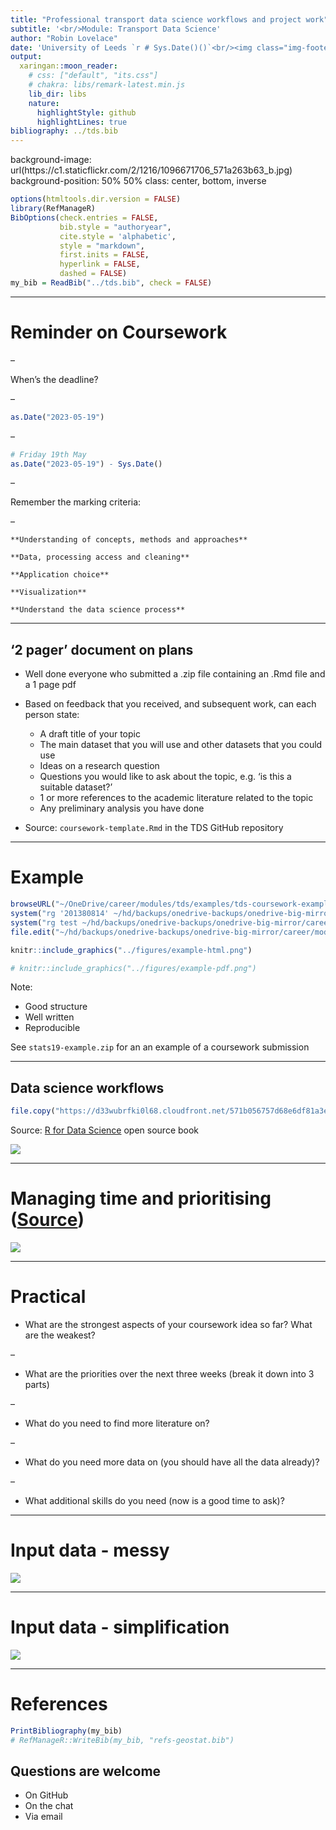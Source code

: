 ```yaml
---
title: "Professional transport data science workflows and project work"
subtitle: '<br/>Module: Transport Data Science'
author: "Robin Lovelace"
date: 'University of Leeds `r # Sys.Date()()`<br/><img class="img-footer" alt="" src="https://comms.leeds.ac.uk/wp-content/themes/toolkit-wordpress-theme/img/logo.png">'
output:
  xaringan::moon_reader:
    # css: ["default", "its.css"]
    # chakra: libs/remark-latest.min.js
    lib_dir: libs
    nature:
      highlightStyle: github
      highlightLines: true
bibliography: ../tds.bib
---
```


background-image: url(https://c1.staticflickr.com/2/1216/1096671706_571a263b63_b.jpg)
background-position: 50% 50%
class: center, bottom, inverse

```r
options(htmltools.dir.version = FALSE)
library(RefManageR)
BibOptions(check.entries = FALSE, 
           bib.style = "authoryear", 
           cite.style = 'alphabetic', 
           style = "markdown",
           first.inits = FALSE,
           hyperlink = FALSE, 
           dashed = FALSE)
my_bib = ReadBib("../tds.bib", check = FALSE)
```

<!-- --- -->

<!-- # This session in context -->

<!--    - Introduction to transport data science -->

<!-- -  Software for practical data science  -->

<!--  - The structure of transport data -->
<!--  - Data cleaning and subsetting -->
<!--  - Accessing data from web sources -->
<!--  - Routing -->
<!--  - Data visualization -->
<!--  - Project work -->
<!--  -  ## <font color="red"> Professional issues + project work</font>  -->

---

# Reminder on Coursework

--

When's the deadline?

--

```r
as.Date("2023-05-19")
```

--

```r
# Friday 19th May
as.Date("2023-05-19") - Sys.Date()
```


--

Remember the marking criteria:

--

    **Understanding of concepts, methods and approaches**

    **Data, processing access and cleaning**

    **Application choice**

    **Visualization**

    **Understand the data science process**
    
---

## '2 pager' document on plans

- Well done everyone who submitted a .zip file containing an .Rmd file and a 1 page pdf

- Based on feedback that you received, and subsequent work, can each person state:

  - A draft title of your topic
  - The main dataset that you will use and other datasets that you could use
  - Ideas on a research question
  - Questions you would like to ask about the topic, e.g. 'is this a suitable dataset?'
  - 1 or more references to the academic literature related to the topic
  - Any preliminary analysis you have done

- Source: `coursework-template.Rmd` in the TDS GitHub repository

---

# Example

```r
browseURL("~/OneDrive/career/modules/tds/examples/tds-coursework-example-2019-2020.pdf")
system("rg '201380814' ~/hd/backups/onedrive-backups/onedrive-big-mirror/career/modules/tds/2020-marks/")
system("rg test ~/hd/backups/onedrive-backups/onedrive-big-mirror/career/modules/tds/2020-marks/")
file.edit("~/hd/backups/onedrive-backups/onedrive-big-mirror/career/modules/tds/2020-marking/02/122554084-TDS_Coursework_Draft.tex")
```

```r
knitr::include_graphics("../figures/example-html.png")
```


```r
# knitr::include_graphics("../figures/example-pdf.png")
```

Note: 

- Good structure
- Well written
- Reproducible


See `stats19-example.zip` for an an example of a coursework submission

---

## Data science workflows

```r
file.copy("https://d33wubrfki0l68.cloudfront.net/571b056757d68e6df81a3e3853f54d3c76ad6efc/32d37/diagrams/data-science.png", "figures/r4ds-workflow.png")
```

Source: [R for Data Science](https://r4ds.had.co.nz/introduction.html) open source book


![](https://d33wubrfki0l68.cloudfront.net/571b056757d68e6df81a3e3853f54d3c76ad6efc/32d37/diagrams/data-science.png)

---

# Managing time and prioritising ([Source](https://csgillespie.github.io/efficientR/workflow.html))

![](https://csgillespie.github.io/efficientR/_main_files/figure-html/4-1-1.png)

---

# Practical

- What are the strongest aspects of your coursework idea so far? What are the weakest?

--

- What are the priorities over the next three weeks (break it down into 3 parts) 

--

- What do you need to find more literature on?

--

- What do you need more data on (you should have all the data already)?

--

- What additional skills do you need (now is a good time to ask)?

---

<!-- ### What is machine learning? -->

<!-- -- -->

<!-- - [Applied statistics](https://machinelearningmastery.com/relationship-between-applied-statistics-and-machine-learning/) vs ML: a continuum -->

<!-- ![](https://3qeqpr26caki16dnhd19sv6by6v-wpengine.netdna-ssl.com/wp-content/uploads/2018/04/Glossary-Mapping-Terms-in-Statistics-to-Terms-in-Machine-Learning.png) -->

<!-- --- -->

<!-- # Machine learning types -->

<!-- There are 2 basic types `r Citep(my_bib, "james_introduction_2013a", .opts = list(cite.style = "authoryear"))` -->

<!-- - Supervised learning, when you have a training dataset -->

<!-- - Unsupervised learning, where there is no 'dependent variable' -->


<!-- --- -->

<!-- # Deep learning -->

<!-- - Google is now 'AI First' (NYT [2016](https://www.nytimes.com/2016/12/14/magazine/the-great-ai-awakening.html)) -->

<!-- ![](https://static01.nyt.com/images/2016/12/18/magazine/18ai8/18ai8-superJumbo.jpg?quality=90&auto=webp) -->

<!-- --- -->

<!-- # Example of a machine learning problem -->

<!-- - Cycling infrastructure is a 'fuzzy' concept -->

<!-- - Difficult to pin down with a simple relationship -->

<!-- - So machine learning should help! -->

<!-- - See www.cyipt.bike -->

<!-- --- -->

# Input data - messy

![](https://raw.githubusercontent.com/cyipt/cyipt/master/model-uptake_files/figure-markdown_github-ascii_identifiers/unnamed-chunk-10-1.png)


---

# Input data - simplification

![](https://raw.githubusercontent.com/cyipt/cyipt-website/master/images/ttwa-uptake.png)

<!-- --- -->

<!-- # Results of ML exercise -->

<!-- See https://github.com/cyipt/cyipt/blob/master/model-uptake.md -->

<!-- -- -->

<!-- ![](https://raw.githubusercontent.com/cyipt/cyipt/master/model-uptake_files/figure-markdown_github-ascii_identifiers/unnamed-chunk-24-1.png) -->
<!-- --- -->

<!-- # Observations -->

<!-- - Input data is very noisy -->

<!-- -- -->

<!-- - Machine learning didn't reveal any expected insights in this case -->

<!-- -- -->

<!-- - But did reveal *unexpected* insight: road speeds and traffic volumes seem to be associated with lower uptake of cycling -->

---

# References

```r
PrintBibliography(my_bib)
# RefManageR::WriteBib(my_bib, "refs-geostat.bib")
```

## Questions are welcome

- On GitHub
- On the chat
- Via email

